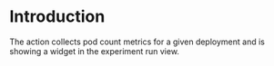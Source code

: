 # Introduction

The action collects pod count metrics for a given deployment and is showing a widget in the experiment run view.
